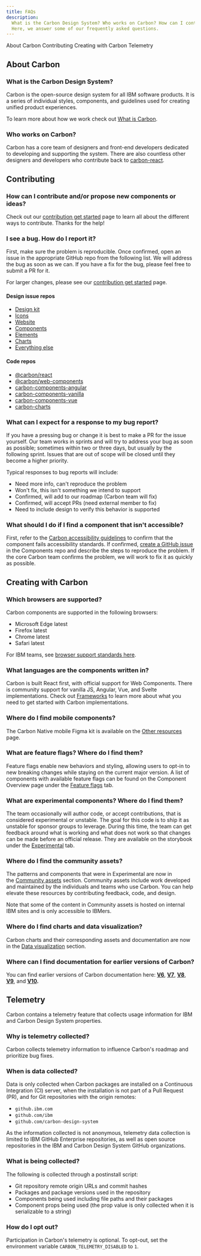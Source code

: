 ```yaml
---
title: FAQs
description:
  What is the Carbon Design System? Who works on Carbon? How can I contribute?
  Here, we answer some of our frequently asked questions.
---
```


<AnchorLinks>

<AnchorLink>About Carbon</AnchorLink>
<AnchorLink>Contributing</AnchorLink>
<AnchorLink>Creating with Carbon</AnchorLink>
<AnchorLink>Telemetry</AnchorLink>

</AnchorLinks>

## About Carbon

### What is the Carbon Design System?

Carbon is the open-source design system for all IBM software products. It is a
series of individual styles, components, and guidelines used for creating
unified product experiences.

To learn more about how we work check out
[What is Carbon](/all-about-carbon/what-is-carbon).

### Who works on Carbon?

Carbon has a core team of designers and front-end developers dedicated to
developing and supporting the system. There are also countless other designers
and developers who contribute back to
[carbon-react](https://github.com/carbon-design-system/carbon#contributors).

## Contributing

### How can I contribute and/or propose new components or ideas?

Check out our [contribution get started](/contributing/get-started) page to
learn all about the different ways to contribute. Thanks for the help!

### I see a bug. How do I report it?

First, make sure the problem is reproducible. Once confirmed, open an issue in
the appropriate GitHub repo from the following list. We will address the bug as
soon as we can. If you have a fix for the bug, please feel free to submit a PR
for it.

For larger changes, please see our
[contribution get started](/contributing/get-started) page.

#### Design issue repos

- [Design kit](https://github.com/carbon-design-system/carbon-design-kit/issues/new)
- [Icons](https://github.com/carbon-design-system/carbon-icons/issues/new)
- [Website](https://github.com/carbon-design-system/carbon-website/issues/new/choose)
- [Components](https://github.com/carbon-design-system/carbon/issues/new/choose)
- [Elements](https://github.com/carbon-design-system/carbon/issues/new/choose)
- [Charts](https://github.com/carbon-design-system/carbon-charts/issues/new)
- [Everything else](https://github.com/carbon-design-system/carbon/issues/new/choose)

#### Code repos

- [@carbon/react](https://github.com/carbon-design-system/carbon/issues/new/choose)
- [@carbon/web-components](https://github.com/carbon-design-system/carbon/issues/new/choose)
- [carbon-components-angular](https://github.com/IBM/carbon-components-angular/issues/new)
- [carbon-components-vanilla](https://github.com/carbon-design-system/carbon/issues/new/choose)
- [carbon-components-vue](https://github.com/carbon-design-system/carbon-components-vue/issues/new)
- [carbon-charts](https://github.com/carbon-design-system/carbon-charts/issues/new)

### What can I expect for a response to my bug report?

If you have a pressing bug or change it is best to make a PR for the issue
yourself. Our team works in sprints and will try to address your bug as soon as
possible; sometimes within two or three days, but usually by the following
sprint. Issues that are out of scope will be closed until they become a higher
priority.

Typical responses to bug reports will include:

- Need more info, can't reproduce the problem
- Won't fix, this isn't something we intend to support
- Confirmed, will add to our roadmap (Carbon team will fix)
- Confirmed, will accept PRs (need external member to fix)
- Need to include design to verify this behavior is supported

### What should I do if I find a component that isn't accessible?

First, refer to the
[Carbon accessibility guidelines](/guidelines/accessibility/overview) to confirm
that the component fails accessibility standards. If confirmed,
[create a GitHub issue](https://github.com/carbon-design-system/carbon/issues/new/choose)
in the Components repo and describe the steps to reproduce the problem. If the
core Carbon team confirms the problem, we will work to fix it as quickly as
possible.

## Creating with Carbon

### Which browsers are supported?

Carbon components are supported in the following browsers:

- Microsoft Edge latest
- Firefox latest
- Chrome latest
- Safari latest

For IBM teams, see
[browser support standards here](https://w3.ibm.com/w3publisher/ibm-web-standards-external/standards-mandatory/browser-standards).

### What languages are the components written in?

Carbon is built React first, with official support for Web Components. There is
community support for vanilla JS, Angular, Vue, and Svelte implementations.
Check out [Frameworks](/developing/frameworks/react) to learn more about what
you need to get started with Carbon implementations.

### Where do I find mobile components?

The Carbon Native mobile Figma kit is available on the
[Other resources](https://carbondesignsystem.com/designing/design-resources/#native-mobile)
page.

### What are feature flags? Where do I find them?

Feature flags enable new behaviors and styling, allowing users to opt-in to new
breaking changes while staying on the current major version. A list of
components with available feature flags can be found on the Component Overview
page under the [Feature flags](/components/overview/feature-flags/) tab.

### What are experimental components? Where do I find them?

The team occasionally will author code, or accept contributions, that is
considered experimental or unstable. The goal for this code is to ship it as
unstable for sponsor groups to leverage. During this time, the team can get
feedback around what is working and what does not work so that changes can be
made before an official release. They are available on the storybook under the
[Experimental](https://react.carbondesignsystem.com/?path=/docs/components-feature-flag--flag-details)
tab.

### Where do I find the community assets?

The patterns and components that were in Experimental are now in
the [Community assets](https://carbondesignsystem.com/community/overview/) section.
Community assets include work developed and maintained by the individuals and
teams who use Carbon. You can help elevate these resources by contributing
feedback, code, and design.

Note that some of the content in Community assets is hosted on internal IBM
sites and is only accessible to IBMers.

### Where do I find charts and data visualization?

Carbon charts and their corresponding assets and documentation are now in the
[Data visualization](/data-visualization/getting-started) section.

### Where can I find documentation for earlier versions of Carbon?

You can find earlier versions of Carbon documentation here:
**[V6](http://v6.carbondesignsystem.com/)**,
**[V7](http://v7.carbondesignsystem.com/)**,
**[V8](http://v8.carbondesignsystem.com/)**,
**[V9](http://v9.carbondesignsystem.com/)**, and
**[V10](http://v10.carbondesignsystem.com/).**

## Telemetry

Carbon contains a telemetry feature that collects usage information for IBM and
Carbon Design System properties.

### Why is telemetry collected?

Carbon collects telemetry information to influence Carbon's roadmap and
prioritize bug fixes.

### When is data collected?

Data is only collected when Carbon packages are installed on a Continuous
Integration (CI) server, when the installation is not part of a Pull Request
(PR), and for Git repositories with the origin remotes:

- `github.ibm.com`
- `github.com/ibm`
- `github.com/carbon-design-system`

As the information collected is not anonymous, telemetry data collection is
limited to IBM GitHub Enterprise repositories, as well as open source
repositories in the IBM and Carbon Design System GitHub organizations.

### What is being collected?

The following is collected through a postinstall script:

- Git repository remote origin URLs and commit hashes
- Packages and package versions used in the repository
- Components being used including file paths and their packages
- Component props being used (the prop value is only collected when it is
  serializable to a string)

### How do I opt out?

Participation in Carbon's telemetry is optional. To opt-out, set the environment
variable `CARBON_TELEMETRY_DISABLED` to `1`.
